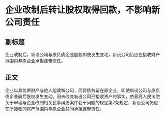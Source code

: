 # 企业改制后转让股权取得回款，不影响新公司责任
## 副标题
企业改制后，新设公司与原负债企业股权即使发生变动，新设公司仍应在接收财产范围内与原企业承担连带责任。
## 正文
企业以其优质财产与他人组建新公司，而将债务留在原企业，即使新设公司与原负债企业嗣后股权发生变动，因未改变新设公司已接收资产的事实，依最高人民法院关于审理与企业改制相关民事纠纷案件若干问题的规定第7条规定，新设公司仍应在所接收的财产范围内与原企业共同承担连带责任。